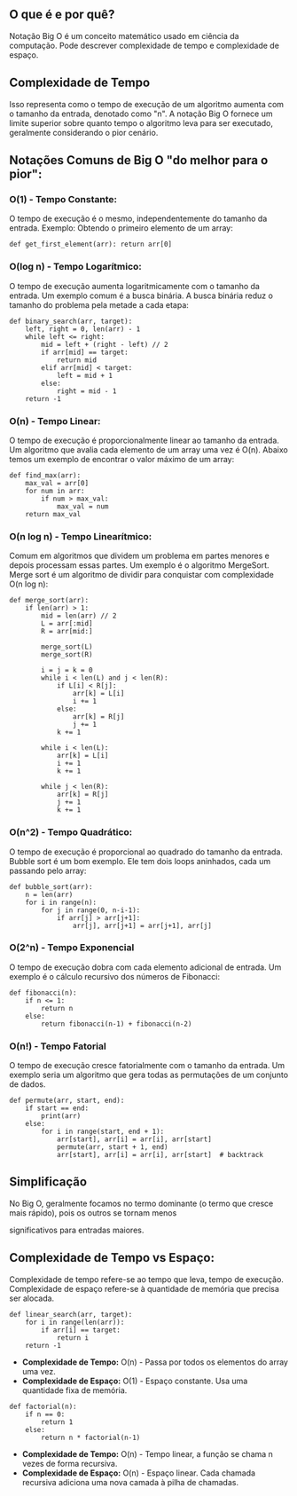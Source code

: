## O que é e por quê?

Notação Big O é um conceito matemático usado em ciência da computação. Pode descrever complexidade de tempo e complexidade de espaço.

## Complexidade de Tempo

Isso representa como o tempo de execução de um algoritmo aumenta com o tamanho da entrada, denotado como "n". A notação Big O fornece um limite superior sobre quanto tempo o algoritmo leva para ser executado, geralmente considerando o pior cenário.

## Notações Comuns de Big O "do melhor para o pior":

### O(1) - Tempo Constante:
O tempo de execução é o mesmo, independentemente do tamanho da entrada. Exemplo: Obtendo o primeiro elemento de um array:
```
def get_first_element(arr): return arr[0]
```

### O(log n) - Tempo Logarítmico:
O tempo de execução aumenta logaritmicamente com o tamanho da entrada. Um exemplo comum é a busca binária. A busca binária reduz o tamanho do problema pela metade a cada etapa:

```
def binary_search(arr, target):
    left, right = 0, len(arr) - 1
    while left <= right:
        mid = left + (right - left) // 2
        if arr[mid] == target:
            return mid
        elif arr[mid] < target:
            left = mid + 1
        else:
            right = mid - 1
    return -1
```

### O(n) - Tempo Linear:
O tempo de execução é proporcionalmente linear ao tamanho da entrada. Um algoritmo que avalia cada elemento de um array uma vez é O(n). Abaixo temos um exemplo de encontrar o valor máximo de um array:

```
def find_max(arr):
    max_val = arr[0]
    for num in arr:
        if num > max_val:
            max_val = num
    return max_val
```

### O(n log n) - Tempo Linearítmico:
Comum em algoritmos que dividem um problema em partes menores e depois processam essas partes. Um exemplo é o algoritmo MergeSort. Merge sort é um algoritmo de dividir para conquistar com complexidade O(n log n):

```
def merge_sort(arr):
    if len(arr) > 1:
        mid = len(arr) // 2
        L = arr[:mid]
        R = arr[mid:]

        merge_sort(L)
        merge_sort(R)

        i = j = k = 0
        while i < len(L) and j < len(R):
            if L[i] < R[j]:
                arr[k] = L[i]
                i += 1
            else:
                arr[k] = R[j]
                j += 1
            k += 1

        while i < len(L):
            arr[k] = L[i]
            i += 1
            k += 1

        while j < len(R):
            arr[k] = R[j]
            j += 1
            k += 1
```

### O(n^2) - Tempo Quadrático:

O tempo de execução é proporcional ao quadrado do tamanho da entrada. Bubble sort é um bom exemplo. Ele tem dois loops aninhados, cada um passando pelo array:

```
def bubble_sort(arr):
    n = len(arr)
    for i in range(n):
        for j in range(0, n-i-1):
            if arr[j] > arr[j+1]:
                arr[j], arr[j+1] = arr[j+1], arr[j]
```

### O(2^n) - Tempo Exponencial

O tempo de execução dobra com cada elemento adicional de entrada. Um exemplo é o cálculo recursivo dos números de Fibonacci:
```
def fibonacci(n):
    if n <= 1:
        return n
    else:
        return fibonacci(n-1) + fibonacci(n-2)
```

### O(n!) - Tempo Fatorial
O tempo de execução cresce fatorialmente com o tamanho da entrada. Um exemplo seria um algoritmo que gera todas as permutações de um conjunto de dados.

```
def permute(arr, start, end):
    if start == end:
        print(arr)
    else:
        for i in range(start, end + 1):
            arr[start], arr[i] = arr[i], arr[start]
            permute(arr, start + 1, end)
            arr[start], arr[i] = arr[i], arr[start]  # backtrack
```

## Simplificação
No Big O, geralmente focamos no termo dominante (o termo que cresce mais rápido), pois os outros se tornam menos

 significativos para entradas maiores.

## Complexidade de Tempo vs Espaço:

Complexidade de tempo refere-se ao tempo que leva, tempo de execução. Complexidade de espaço refere-se à quantidade de memória que precisa ser alocada.

```
def linear_search(arr, target):
    for i in range(len(arr)):
        if arr[i] == target:
            return i
    return -1
```

- **Complexidade de Tempo:** O(n) - Passa por todos os elementos do array uma vez.
- **Complexidade de Espaço:** O(1) - Espaço constante. Usa uma quantidade fixa de memória.

```
def factorial(n):
    if n == 0:
        return 1
    else:
        return n * factorial(n-1)
```

- **Complexidade de Tempo:** O(n) - Tempo linear, a função se chama n vezes de forma recursiva.
- **Complexidade de Espaço:** O(n) - Espaço linear. Cada chamada recursiva adiciona uma nova camada à pilha de chamadas.
